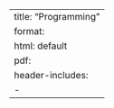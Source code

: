 --- 
title: "Programming"
format: 
  html: default
  pdf:
    header-includes:
      - \usepackage{mathtools} 
--- 